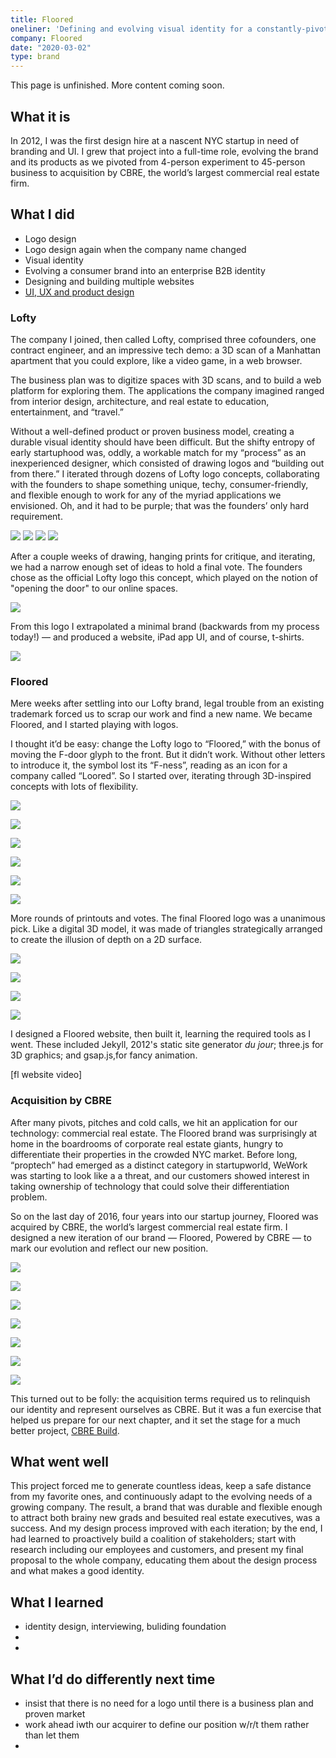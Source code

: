 ```yaml
---
title: Floored
oneliner: 'Defining and evolving visual identity for a constantly-pivoting startup that brought online 3D to the world of enterprise commercial real estate'
company: Floored
date: "2020-03-02"
type: brand
---
```


<p className="bigText">This page is unfinished. More content coming soon.</p>

## What it is

<p className="bigText"> In 2012, I was the first design hire at a nascent NYC startup in need of branding and UI. I grew that project into a full-time role, evolving the brand and its products as we pivoted from 4-person experiment to 45-person business to acquisition by CBRE, the world’s largest commercial real estate firm.</p>

## What I did

<TagList className="compact">

- Logo design
- Logo design again when the company name changed
- Visual identity
- Evolving a consumer brand into an enterprise B2B identity
- Designing and building multiple websites
- [UI, UX and product design](/floored-ui)

</TagList>

### Lofty

<p className="bigText">The company I joined, then called Lofty, comprised three cofounders, one contract engineer, and an impressive tech demo: a 3D scan of a Manhattan apartment that you could explore, like a video game, in a web browser.</p>

The business plan was to digitize spaces with 3D scans, and to build a web platform for exploring them. The applications the company imagined ranged from interior design, architecture, and real estate to education, entertainment, and “travel.” 

Without a well-defined product or proven business model, creating a durable visual identity should have been difficult. But the shifty entropy of early startuphood was, oddly, a workable match for my “process” as an inexperienced designer, which consisted of drawing logos and “building out from there.” I iterated through dozens of Lofty logo concepts, collaborating with the founders to shape something unique, techy, consumer-friendly, and flexible enough to work for any of the myriad applications we envisioned. Oh, and it had to be purple; that was the founders’ only hard requirement.

![](https://firebasestorage.googleapis.com/v0/b/firescript-577a2.appspot.com/o/imgs%2Fapp%2Fjakezien%2Fxrz0VTJhRA.png?alt=media&token=7bc2fbc7-5c8e-4ffa-a9ab-47e9072ee07f)
![](https://firebasestorage.googleapis.com/v0/b/firescript-577a2.appspot.com/o/imgs%2Fapp%2Fjakezien%2FPjvp8QJ1JM.png?alt=media&token=18fdb2d9-56ae-4061-8889-4bf3ef5d1f21)
![](https://firebasestorage.googleapis.com/v0/b/firescript-577a2.appspot.com/o/imgs%2Fapp%2Fjakezien%2FudOFSaWGEp.png?alt=media&token=6657c29b-8ead-4649-85e4-9bf039f86baa)
![](https://firebasestorage.googleapis.com/v0/b/firescript-577a2.appspot.com/o/imgs%2Fapp%2Fjakezien%2FO_kMplWOVn.png?alt=media&token=935c66b8-eff7-451b-9df2-5f5b919c6cc3)

After a couple weeks of drawing, hanging prints for critique, and iterating, we had a narrow enough set of ideas to hold a final vote. The founders chose as the official Lofty logo this concept, which played on the notion of "opening the door" to our online spaces.

![](https://firebasestorage.googleapis.com/v0/b/firescript-577a2.appspot.com/o/imgs%2Fapp%2Fjakezien%2FHsd_66n8iI.png?alt=media&token=9faf1003-14f9-4584-964d-cb3312ca3e0c)

From this logo I extrapolated a minimal brand (backwards from my process today!) — and produced a website, iPad app UI, and of course, t-shirts.

![](https://firebasestorage.googleapis.com/v0/b/firescript-577a2.appspot.com/o/imgs%2Fapp%2Fjakezien%2Fv3J-slC73Y.jpg?alt=media&token=afe42c05-f6f5-44c8-bd39-bca00342d0d6)


### Floored

<p className="bigText">Mere weeks after settling into our Lofty brand, legal trouble from an existing trademark forced us to scrap our work and find a new name. We became Floored, and I started playing with logos.</p>

I thought it’d be easy: change the Lofty logo to “Floored,” with the bonus of moving the F-door glyph to the front. But it didn’t work. Without other letters to introduce it, the symbol lost its “F-ness”, reading as an icon for a company called “Loored”. So I started over, iterating through 3D-inspired concepts with lots of flexibility.

![](https://firebasestorage.googleapis.com/v0/b/firescript-577a2.appspot.com/o/imgs%2Fapp%2Fjakezien%2Fe21o1pi-5W.png?alt=media&token=9e65d14b-213f-43fe-bd30-b43a6f8c74a7)

![](https://firebasestorage.googleapis.com/v0/b/firescript-577a2.appspot.com/o/imgs%2Fapp%2Fjakezien%2FrKwlO5O6l0.png?alt=media&token=eb72f254-7104-4ef8-b2b2-678ad28cdd6d)

![](https://firebasestorage.googleapis.com/v0/b/firescript-577a2.appspot.com/o/imgs%2Fapp%2Fjakezien%2FGictlOgvSq.png?alt=media&token=e85ea91f-c605-4ff5-8b38-cca5e8529380)

![](https://firebasestorage.googleapis.com/v0/b/firescript-577a2.appspot.com/o/imgs%2Fapp%2Fjakezien%2FcsKwwTno6_.png?alt=media&token=15c9dd0c-ff55-475a-b225-d6298baaf494)

![](https://firebasestorage.googleapis.com/v0/b/firescript-577a2.appspot.com/o/imgs%2Fapp%2Fjakezien%2FfKv8PD-Cpu.png?alt=media&token=49bb2029-dc84-405a-9348-5455851802c2)

![](https://firebasestorage.googleapis.com/v0/b/firescript-577a2.appspot.com/o/imgs%2Fapp%2Fjakezien%2FtGKQuJ4KCG.png?alt=media&token=e9d48ffc-1535-4275-9295-15e2061257df)

More rounds of printouts and votes. The final Floored logo was a unanimous pick. Like a digital 3D model, it was made of triangles strategically arranged to create the illusion of depth on a 2D surface. 

![](https://firebasestorage.googleapis.com/v0/b/firescript-577a2.appspot.com/o/imgs%2Fapp%2Fjakezien%2FTvT6Zpi18C.png?alt=media&token=1e0b6484-4ab3-4863-b838-d71263c6cd46)

![](https://firebasestorage.googleapis.com/v0/b/firescript-577a2.appspot.com/o/imgs%2Fapp%2Fjakezien%2FZ0zyQpPggk.png?alt=media&token=2d081861-2979-4721-bc6f-d9d2da7a5311)

![](https://firebasestorage.googleapis.com/v0/b/firescript-577a2.appspot.com/o/imgs%2Fapp%2Fjakezien%2FIPIR5vhVLO.png?alt=media&token=26931e88-2670-4b51-a1d0-9390ed0cc568)

![](https://firebasestorage.googleapis.com/v0/b/firescript-577a2.appspot.com/o/imgs%2Fapp%2Fjakezien%2FIdXx022cSd.png?alt=media&token=2cfa5fb2-39ea-44fd-99b1-7042ff52c71b)
    
I designed a Floored website, then built it, learning the required tools as I went. These included Jekyll, 2012's static site generator _du jour_; three.js for 3D graphics; and gsap.js,for fancy animation.

[fl website video]

### Acquisition by CBRE
After many pivots, pitches and cold calls, we hit an application for our technology: commercial real estate. The Floored brand was surprisingly at home in the boardrooms of corporate real estate giants, hungry to differentiate their properties in the crowded NYC market. Before long, “proptech” had emerged as a distinct category in startupworld, WeWork was starting to look like a a threat, and our customers showed interest in taking ownership of technology that could solve their differentiation problem. 

So on the last day of 2016, four years into our startup journey, Floored was acquired by CBRE, the world’s largest commercial real estate firm. I designed a new iteration of our brand — Floored, Powered by CBRE — to mark our evolution and reflect our new position. 

![](https://firebasestorage.googleapis.com/v0/b/firescript-577a2.appspot.com/o/imgs%2Fapp%2Fjakezien%2Fvy4_-Gze6v.png?alt=media&token=74e01907-2182-46e2-8f31-d77568bbd810)

![](https://firebasestorage.googleapis.com/v0/b/firescript-577a2.appspot.com/o/imgs%2Fapp%2Fjakezien%2FSN4mzQZnXq.png?alt=media&token=268d1b4a-a064-4afc-8d3d-7bd803a8c933)

![](https://firebasestorage.googleapis.com/v0/b/firescript-577a2.appspot.com/o/imgs%2Fapp%2Fjakezien%2FMSo7E0ZbaF.png?alt=media&token=f5871739-6b5a-4d4a-838d-e3c1f07807ba)

![](https://firebasestorage.googleapis.com/v0/b/firescript-577a2.appspot.com/o/imgs%2Fapp%2Fjakezien%2F6Z-3kCSUx0.png?alt=media&token=f9f4a487-987d-4599-a666-170228e8be19)

![](https://firebasestorage.googleapis.com/v0/b/firescript-577a2.appspot.com/o/imgs%2Fapp%2Fjakezien%2Fx_ZVnych28.png?alt=media&token=4c7c4c0a-b99f-4f02-ad67-fdab645515ac)

![](https://firebasestorage.googleapis.com/v0/b/firescript-577a2.appspot.com/o/imgs%2Fapp%2Fjakezien%2FMA726cmJFq.png?alt=media&token=2229172c-c22e-4ee9-bfc0-27135fad28fa)

![](https://firebasestorage.googleapis.com/v0/b/firescript-577a2.appspot.com/o/imgs%2Fapp%2Fjakezien%2FECJb2s2cNf.png?alt=media&token=93f18330-ee38-4ceb-84a2-358d9818006c)

This turned out to be folly: the acquisition terms required us to relinquish our identity and represent ourselves as CBRE. But it was a fun exercise that helped us prepare for our next chapter, and it set the stage for a much better project, [CBRE Build](/work/cbre-build). 

## What went well
This project forced me to generate countless ideas, keep a safe distance from my favorite ones, and continuously adapt to the evolving needs of a growing company. The result, a brand that was durable and flexible enough to attract both brainy new grads and besuited real estate executives, was a success. And my design process improved with each iteration; by the end, I had learned to proactively build a coalition of stakeholders; start with research including our employees and customers, and  present my final proposal to the whole company, educating them about the design process and what makes a good identity.

## What I learned
- identity design, interviewing, buliding foundation
- 
- 

## What I’d do differently next time
- insist that there is no need for a logo until there is a business plan and proven market
- work ahead iwth our acquirer to define our position w/r/t them rather than let them 
-
